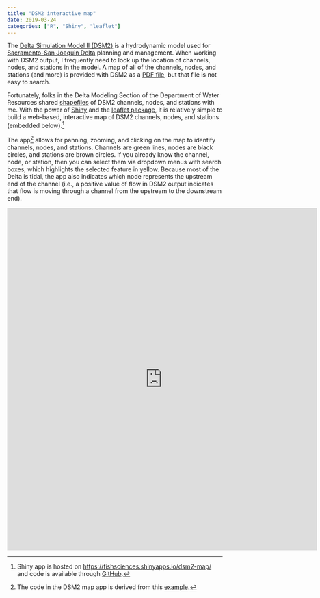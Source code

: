 ```yaml
---
title: "DSM2 interactive map"
date: 2019-03-24
categories: ["R", "Shiny", "leaflet"]
---
```


The [Delta Simulation Model II (DSM2)](https://water.ca.gov/Library/Modeling-and-Analysis/Bay-Delta-Region-models-and-tools/Delta-Simulation-Model-II) is a hydrodynamic model used for [Sacramento-San Joaquin Delta](https://en.wikipedia.org/wiki/Sacramento%E2%80%93San_Joaquin_River_Delta) planning and management. When working with DSM2 output, I frequently need to look up the location of channels, nodes, and stations in the model. A map of all of the channels, nodes, and stations (and more) is provided with DSM2 as a [PDF file](/pdf/DSM2_Grid2.0.pdf), but that file is not easy to search.

Fortunately, folks in the Delta Modeling Section of the Department of Water Resources shared [shapefiles](https://github.com/fishsciences/dsm2-map/tree/master/shapefiles) of DSM2 channels, nodes, and stations with me. With the power of [Shiny](https://shiny.rstudio.com/) and the [leaflet package](https://rstudio.github.io/leaflet/), it is relatively simple to build a web-based, interactive map of DSM2 channels, nodes, and stations (embedded below).^[Shiny app is hosted on [https://fishsciences.shinyapps.io/dsm2-map/](https://fishsciences.shinyapps.io/dsm2-map/) and code is available through [GitHub](https://github.com/fishsciences/dsm2-map).]

The app^[The code in the DSM2 map app is derived from this [example](https://www.r-bloggers.com/r-shiny-leaflet-using-observers/).] allows for panning, zooming, and clicking on the map to identify channels, nodes, and stations. Channels are green lines, nodes are black circles, and stations are brown circles. If you already know the channel, node, or station, then you can select them via dropdown menus with search boxes, which highlights the selected feature in yellow. Because most of the Delta is tidal, the app also indicates which node represents the upstream end of the channel (i.e., a positive value of flow in DSM2 output indicates that flow is moving through a channel from the upstream to the downstream end).

<iframe width="725" height="800" scrolling="no" frameborder="no" src="https://fishsciences.shinyapps.io/dsm2-map/"> </iframe>
